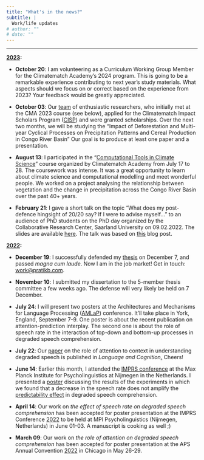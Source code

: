 ```yaml
---
title: "What's in the news?"
subtitle: |
  Work/life updates
# author: ""
# date: ""
---
```


***

<b><u>2023</u>:</b>

* **October 20**: I am volunteering as a Curriculum Working Group Member for the Climatematch Academy's 2024 program. This is going to be a remarkable experience contributing to next year's study materials. What aspects should we focus on or correct based on the experience from 2023? Your feedback would be greatly appreciated.

* **October 03**: Our [team](https://programs.climatematch.io/impact-scholars/scholars2023.html#impact-of-deforestation-and-multi-year-cyclical-processes-on-precipitation-patterns-and-cereal-production-in-congo-river-basin) of enthusiastic researchers, who initially met at the CMA 2023 course (see below), applied for the Climatematch Impact Scholars Program ([CISP](https://programs.climatematch.io/impact-scholars/intro.html)) and were granted scholarships. Over the next two months, we will be studying the "Impact of Deforestation and Multi-year Cyclical Processes on Precipitation Patterns and Cereal Production in Congo River Basin" Our goal is to produce at least one paper and a presentation.


* **August 13**: I participated in the "[Computational Tools in Climate Science](https://academy.climatematch.io/courses)" course organized by Climatematch Academy from July 17 to 28. The coursework was intense. It was a great opportunity to learn about climate science and computational modelling and meet wonderful people. We worked on a project analysing the relationship between vegetation and the change in precipitation across the Congo River Basin over the past 40+ years.

* **February 21**: I gave a short talk on the topic "What does my post-defence hingsight of 20/20 say?
If I were to advise myself..."
to an audience of PhD students on the PhD day organized by the Collaborative Research Center, Saarland University on 09.02.2022.
The slides are available [here](https://mfr.osf.io/render?url=https%3A%2F%2Fosf.io%2Fdownload%2Frtvnx%2F%3Fdirect%3D%26mode%3Drender).
The talk was based on [this](./../blog/posts/2023-01-21_phd-afterthought/index.html) blog post.

<b><u>2022</u>:</b>

* **December 19**: I successfully defended my [thesis](https://osf.io/rtsz3/) on December 7, and passed *magna cum laude*.
Now I am in the job market!
<!-- See details on my [homepage](./../../index.html). -->
Get in touch:
<!-- <a href="mailto:postdoc@pratikb.com">postdoc@pratikb.com</a> or  -->
<a href="mailto:work@pratikb.com">work@pratikb.com</a>.

* **November 10**: I submitted my dissertation to the 5-member thesis committee a few weeks ago. The defense will very likely be held on 7 December.\
<!-- Alongside the preparation for my defense, I am also in the job market looking for a post-doc or an industry position! Look out for my applications ;) -->

* **July 24**: I will present two posters at the Architectures and Mechanisms for Language Processing ([AMLaP](https://amlap2022.york.ac.uk)) conference. It'll take place in York, England, September 7-9. One poster is about the recent publication on attention-prediction interplay. The second one is about the role of speech rate in the interaction of top-down and bottom-up processes in degraded speech comprehension. 

* **July 22**: Our [paper](https://mfr.osf.io/render?url=https%3A%2F%2Fosf.io%2Fdownload%2Ftdvhs%2F%3Fdirect%3D%26mode%3Drender) on the role of attention to context in understanding degraded speech is published in *Language and Cognition*[.](https://doi.org/10.1017/langcog.2022.16) Cheers!

* **June 14**: Earlier this month, I attended the [IMPRS conference](https://www.mpi.nl/imprs-conference) at the Max Planck Institute for Psycholinguistics at Nijmegen in the Netherlands. I presented a [poster](https://mfr.osf.io/render?url=https%3A%2F%2Fosf.io%2Fdownload%2Fkdpae%2F%3Fdirect%3D%26mode%3Drender) discussing the results of the experiments in which we found that a decrease in the speech rate does not amplify the [predictability effect](https://www.frontiersin.org/articles/10.3389/fpsyg.2021.714485/full) in degraded speech comprehension.

* **April 14**: Our work on *the effect of speech rate on degraded speech comprehension* has been accepted for poster presentation at the IMPRS Conference [2022](https://www.mpi.nl/imprs-conference) to be held at MPI Psycholinguistics (Nijmegen, Netherlands) in June 01-03. A manuscript is cooking as well [;](bhandari2022speechrate.pdf))

* **March 09**: Our work on *the role of attention on degraded speech comprehension* has been accepted for poster presentation at the APS Annual Convention [2022](https://mfr.osf.io/render?url=https%3A%2F%2Fosf.io%2Fdownload%2Fxgtvz%2F%3Fdirect%3D%26mode%3Drender) in Chicago in May 26-29.